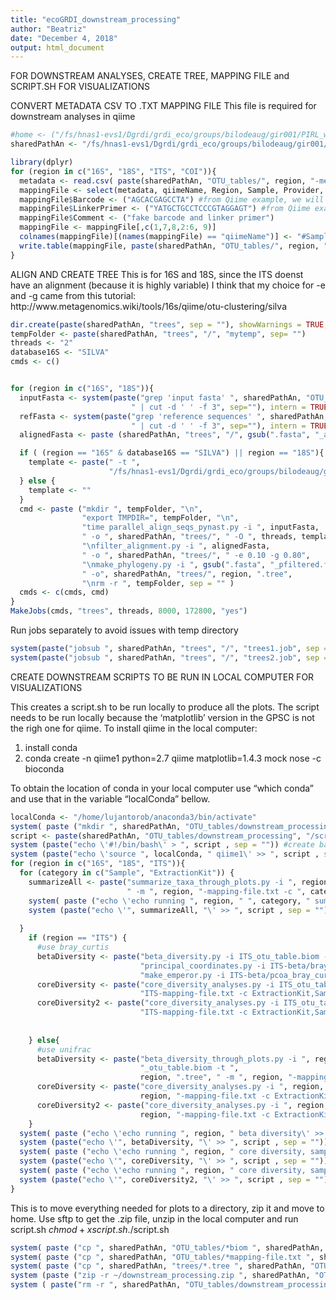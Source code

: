 ```yaml
---
title: "ecoGRDI_downstream_processing"
author: "Beatriz"
date: "December 4, 2018"
output: html_document
---
```


FOR DOWNSTREAM ANALYSES, CREATE TREE, MAPPING FILE and SCRIPT.SH FOR VISUALIZATIONS

CONVERT METADATA CSV TO .TXT MAPPING FILE
This file is required for downstream analyses in qiime

```r
#home <- ("/fs/hnas1-evs1/Dgrdi/grdi_eco/groups/bilodeaug/gir001/PIRL_working/ecoBiomics_Ian/")
sharedPathAn <- "/fs/hnas1-evs1/Dgrdi/grdi_eco/groups/bilodeaug/gir001/PIRL_working/ecoBiomics_Ian/"
```

```r
library(dplyr)
for (region in c("16S", "18S", "ITS", "COI")){
  metadata <- read.csv( paste(sharedPathAn, "OTU_tables/", region, "-metadata.csv", sep=""))
  mappingFile <- select(metadata, qiimeName, Region, Sample, Provider, Experiment, ExtractionKit)
  mappingFile$Barcode <- ("AGCACGAGCCTA") #from Qiime example, we will NOT use this, but need to have it 
  mappingFile$LinkerPrimer <- ("YATGCTGCCTCCCGTAGGAGT") #from Qiime example, we will NOT use this, but need to have it
  mappingFile$Comment <- ("fake barcode and linker primer")
  mappingFile <- mappingFile[,c(1,7,8,2:6, 9)]
  colnames(mappingFile)[(names(mappingFile) == "qiimeName")] <- "#SampleID"
  write.table(mappingFile, paste(sharedPathAn, "OTU_tables/", region, "-mapping-file.txt", sep=""), sep="\t", row.names = F, quote = F) 
}
```

ALIGN AND CREATE TREE
This is for 16S and 18S, since the ITS doenst have an alignment 
(because it is highly variable)
I think that my choice for -e and -g came from this tutorial:
http://www.metagenomics.wiki/tools/16s/qiime/otu-clustering/silva

```r
dir.create(paste(sharedPathAn, "trees", sep = ""), showWarnings = TRUE, recursive = FALSE) 
tempFolder <- paste(sharedPathAn, "trees", "/", "mytemp", sep= "")
threads <- "2"
database16S <- "SILVA"
cmds <- c()


for (region in c("16S", "18S")){
  inputFasta <- system(paste("grep 'input fasta' ", sharedPathAn, "OTU_tables/", region, "-analysis-notes.txt",
                           " | cut -d ' ' -f 3", sep=""), intern = TRUE)
  refFasta <- system(paste("grep 'reference sequences' ", sharedPathAn, "OTU_tables/", region, "-analysis-notes.txt",
                           " | cut -d ' ' -f 3", sep=""), intern = TRUE)
  alignedFasta <- paste (sharedPathAn, "trees", "/", gsub(".fasta", "_aligned.fasta", basename(inputFasta)), sep="" )

  if ( (region == "16S" & database16S == "SILVA") || region == "18S"){
    template <- paste(" -t ", 
                      "/fs/hnas1-evs1/Dgrdi/grdi_eco/groups/bilodeaug/gir001/PIRL_working/References/databases/SILVA_132_QIIME_release/core_alignment/80_core_alignment.fna", sep = "")
  } else {
    template <- ""
  }
  cmd <- paste ("mkdir ", tempFolder, "\n",
                "export TMPDIR=", tempFolder, "\n",
                "time parallel_align_seqs_pynast.py -i ", inputFasta, 
                " -o ", sharedPathAn, "trees/", " -O ", threads, template,
                "\nfilter_alignment.py -i ", alignedFasta,
                " -o ", sharedPathAn, "trees/", " -e 0.10 -g 0.80",
                "\nmake_phylogeny.py -i ", gsub(".fasta", "_pfiltered.fasta", alignedFasta),
                " -o", sharedPathAn, "trees/", region, ".tree",
                "\nrm -r ", tempFolder, sep = "" )
  cmds <- c(cmds, cmd)
}
MakeJobs(cmds, "trees", threads, 8000, 172800, "yes")

```

Run jobs separately to avoid issues with temp directory
```r
system(paste("jobsub ", sharedPathAn, "trees", "/", "trees1.job", sep = ""))
system(paste("jobsub ", sharedPathAn, "trees", "/", "trees2.job", sep = ""))

```

CREATE DOWNSTREAM SCRIPTS TO BE RUN IN LOCAL COMPUTER FOR VISUALIZATIONS

This creates a script.sh to be run locally to produce all the plots. 
The script needs to be run locally because the 'matplotlib' version in the GPSC is not the righ one for qiime.
To install qiime in the local computer:

1. install conda
2. conda create -n qiime1 python=2.7 qiime matplotlib=1.4.3 mock nose -c bioconda

To obtain the location of conda in your local computer use "which conda"
and use that in the variable "localConda" bellow. 

```r
localConda <- "/home/lujantorob/anaconda3/bin/activate" 
system( paste ("mkdir ", sharedPathAn, "OTU_tables/downstream_processing", sep=""))
script <- paste(sharedPathAn, "OTU_tables/downstream_processing", "/script.sh", sep="")
system (paste("echo \'#!/bin/bash\' > ", script , sep = "")) #create bash script
system (paste("echo \'source ", localConda, " qiime1\' >> ", script , sep = "")) #activate environment w script
for (region in c("16S", "18S", "ITS")){
  for (category in c("Sample", "ExtractionKit")) {
    summarizeAll <- paste("summarize_taxa_through_plots.py -i ", region, "_otu_table.biom -o ", region, "-summary-", category, 
                          " -m ", region, "-mapping-file.txt -c ", category , sep = "")
    system( paste ("echo \'echo running ", region, " ", category, " summary\' >> ", script, sep=""))
    system (paste("echo \'", summarizeAll, "\' >> ", script , sep = ""))
    
  }
    if (region == "ITS") {
      #use bray_curtis
      betaDiversity <- paste("beta_diversity.py -i ITS_otu_table.biom -o ITS-beta -m bray_curtis\n",
                             "principal_coordinates.py -i ITS-beta/bray_curtis_ITS_otu_table.txt -o ITS-beta/pcoa_bray_curtis_ITS_otu_table.txt\n", 
                             "make_emperor.py -i ITS-beta/pcoa_bray_curtis_ITS_otu_table.txt -o ITS-3D-bc -m ITS-mapping-file.txt", sep = "")
      coreDiversity <- paste("core_diversity_analyses.py -i ITS_otu_table.biom -o ITS-core-output-200 -m ",
                             "ITS-mapping-file.txt -c ExtractionKit,Sample --nonphylogenetic_diversity -e 200", sep = "")
      coreDiversity2 <- paste("core_diversity_analyses.py -i ITS_otu_table.biom -o ITS-core-output-1000 -m ",
                             "ITS-mapping-file.txt -c ExtractionKit,Sample --nonphylogenetic_diversity -e 1000", sep = "")
      
      
    } else{
      #use unifrac
      betaDiversity <- paste("beta_diversity_through_plots.py -i ", region, " -o ", region, "-beta", 
                             "_otu_table.biom -t ",
                             region, ".tree", " -m ", region, "-mapping-file.txt", sep = "")
      coreDiversity <- paste("core_diversity_analyses.py -i ", region, "_otu_table.biom -o ", region, "-core-output-200 -m ",
                             region, "-mapping-file.txt -c ExtractionKit,Sample -t ", region, ".tree -e 200", sep = "")
      coreDiversity2 <- paste("core_diversity_analyses.py -i ", region, "_otu_table.biom -o ", region, "-core-output-1000 -m ",
                             region, "-mapping-file.txt -c ExtractionKit,Sample -t ", region, ".tree -e 1000", sep = "")
    }
  system( paste ("echo \'echo running ", region, " beta diversity\' >> ", script, sep=""))
  system (paste("echo \'", betaDiversity, "\' >> ", script , sep = ""))
  system( paste ("echo \'echo running ", region, " core diversity, sampling depth 200\' >> ", script, sep=""))
  system (paste("echo \'", coreDiversity, "\' >> ", script , sep = ""))
  system( paste ("echo \'echo running ", region, " core diversity, sampling depth 1000\' >> ", script, sep=""))
  system (paste("echo \'", coreDiversity2, "\' >> ", script , sep = ""))
}
```

This is to move everything needed for plots to a directory, zip it and move to home. 
Use sftp to get the .zip file, unzip in the local computer and run script.sh
$chmod +x script.sh
$./script.sh

```r
system( paste ("cp ", sharedPathAn, "OTU_tables/*biom ", sharedPathAn, "OTU_tables/downstream_processing", sep=""))
system( paste ("cp ", sharedPathAn, "OTU_tables/*mapping-file.txt ", sharedPathAn, "OTU_tables/downstream_processing", sep=""))
system( paste ("cp ", sharedPathAn, "trees/*.tree ", sharedPathAn, "OTU_tables/downstream_processing", sep=""))
system (paste ("zip -r ~/downstream_processing.zip ", sharedPathAn, "OTU_tables/downstream_processing", sep=""))
system ( paste("rm -r ", sharedPathAn, "OTU_tables/downstream_processing", sep=""))
```
